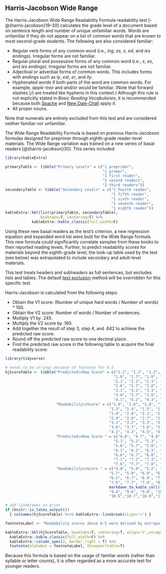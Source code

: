 ## Harris-Jacobson Wide Range\index{Harris-Jacobson Wide Range|(ii} {#harris-jacobson}

The Harris-Jacobson Wide Range Readability Formula readability test [-@{harris-jacobson}19–30] calculates the grade level of a document based on sentence length and number of unique unfamiliar words. Words are unfamiliar if they do not appear on a list of common words that are known to most second-grade students. The following are also considered familiar:

- Regular verb forms of any common word (i.e., *ing*, *es*, *s*, *ed*, and *ies* endings). Irregular forms are not familiar.
- Regular plural and possessive forms of any common word (i.e., *s*, *es*, and *ies* endings). Irregular forms are not familiar.
- Adjectival or adverbial forms of common words. This includes forms with endings such as *ly*, *est*, *er*, and *ily*.
- Hyphenated words if both parts of the word are common words. For example, *apple-tree* and *and/or* would be familiar. (Note that forward slashes (*/*) are treated like hyphens in this context.) Although this rule is not explicitly stated in *Basic Reading Vocabularies*, it is recommended because both [Spache](#spache-test) and [New Dale-Chall](#dale-chall-test) apply it.
- All proper nouns.\index{proper nouns!Harris-Jacobson}

Note that numerals\index{numerals!Harris-Jacobson} are entirely excluded from this test and are considered neither familiar nor unfamiliar.

The Wide Range Readability Formula is based on previous Harris-Jacobson formulas designed for preprimer through eighth-grade reader-level materials. The Wide Range variation was trained on a new series of basal readers [@{harris-jacobson}30]. This series included:

```r
library(kableExtra)

primaryTable <- tibble("Primary Levels" = c("1 preprimer",
                                            "1 primer",
                                            "1 first reader",
                                            "2 second readers",
                                            "2 third readers"))
secondaryTable <- tibble("Secondary Levels" = c("1 fourth reader",
                                                "1 fifth reader",
                                                "1 sixth reader",
                                                "1 seventh reader",
                                                "1 eighth reader"))
kableExtra::kbl(list(primaryTable, secondaryTable),
                booktabs=T, centering=T) %>%
            kableExtra::kable_classic(full_width=F)
```

Using these new basal readers as the test's criterion, a new regression equation and expanded word list were built for the Wide Range formula. This new formula could significantly correlate samples from these books to their reported reading levels. Further, to predict readability scores for materials beyond the eighth-grade level, the look-up table used by the test (see below) was extrapolated to include secondary and adult-level materials.

::: {.notesection data-latex=""}
This test treats headers and subheaders as full sentences, but excludes lists and tables. The default [text exclusion](#sec-options-text-exclusion) method\index{text exclusion!Harris-Jacobson Wide Range} will be overridden for this specific test.
:::

::: {.minipage data-latex="{\textwidth}"}
Harris-Jacobson is calculated from the following steps:

- Obtain the V1 score: (Number of unique hard words / Number of words) \* 100.
- Obtain the V2 score: Number of words / Number of sentences.
- Multiply V1 by .245.
- Multiply the V2 score by .160.
- Add together the result of step 3, step 4, and .642 to achieve the predicted raw score.
- Round off the predicted raw score to one decimal place.
- Find the predicted raw score in the following table to acquire the final readability score:
:::

```r
library(tidyverse)

# needs to be strings because of footnote for 8.5
hjScoreTable <- tibble("Predicted\nRaw Score" = c("1.1", "1.2", "1.3", "1.4", "1.5",
                                                 "1.6", "1.7", "1.8", "1.9", "2.0",
                                                 "2.1", "2.2", "2.3", "2.4", "2.5",
                                                 "2.6", "2.7", "2.8", "2.9", "3.0",
                                                 "3.1", "3.2", "3.3", "3.4", "3.5",
                                                 "3.6", "3.7", "3.8", "3.9", "4.0",
                                                 "4.1", "4.2", "4.3", "4.4", "4.5"),
                       "Readability\nScore" = c("1.0", "1.0", "1.0", "1.1", "1.2",
                                               "1.3", "1.4", "1.5", "1.7", "1.8",
                                               "1.9", "2.0", "2.1", "2.2", "2.3",
                                               "2.4", "2.6", "2.7", "2.8", "2.9",
                                               "3.1", "3.2", "3.3", "3.4", "3.5",
                                               "3.6", "3.7", "3.8", "3.9", "4.0",
                                               "4.1", "4.3", "4.5", "4.6", "4.7"),
                       "Predicted\nRaw Score " = c("4.6", "4.7", "4.8", "4.9", "5.0",
                                                 "5.1", "5.2", "5.3", "5.4", "5.5",
                                                 "5.6", "5.7", "5.8", "5.9", "6.0",
                                                 "6.1", "6.2", "6.3", "6.4", "6.5",
                                                 "6.6", "6.7", "6.8", "6.9", "7.0",
                                                 "7.1", "7.2", "7.3", "7.4", "7.5",
                                                 "7.6", "7.7", "7.8", "7.9", "8.0"),
                       "Readability\nScore " = c("4.8", "5.0", "5.2", "5.4", "5.5",
                                               "5.7", "5.9", "6.0", "6.2", "6.4",
                                               "6.5", "6.7", "6.9", "7.1", "7.3",
                                               "7.5", "7.7", "7.9", "8.1", "8.3",
                                               markdown_to_kable_cell("8.5^a^"),"8.7", "8.9", "9.1", "9.2",
                                               "9.4", "9.6", "9.8", "10.1", "10.3",
                                               "10.5","10.7","10.9","11.1", "11.3"))

# add linebreaks in print
if (knitr::is_latex_output())
  { colnames(hjScoreTable) %<>% kableExtra::linebreak(align='c') }

footnoteLabel <- "Readability scores above 8.5 were derived by extrapolation (21)"

kableExtra::kbl(hjScoreTable, booktabs=T, centering=T, align='r',escape=F) %>%
  kableExtra::kable_classic(full_width=F) %>%
  kableExtra::column_spec(2, border_right = T) %>%
  footnote(alphabet = footnoteLabel, threeparttable=T)
```

Because this formula is based on the usage of familiar words (rather than syllable or letter counts), it is often regarded as a more accurate test for younger readers.

\index{Harris-Jacobson Wide Range|)}

\newpage
